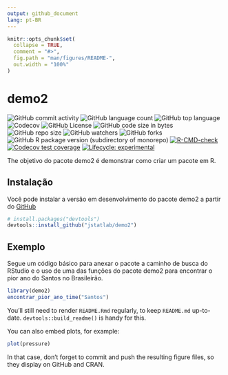 ```yaml
---
output: github_document
lang: pt-BR
---
```


<!-- README.md is generated from README.Rmd. Please edit that file -->

```r
knitr::opts_chunk$set(
  collapse = TRUE,
  comment = "#>",
  fig.path = "man/figures/README-",
  out.width = "100%"
)
```

# demo2

<!-- badges: start -->
![GitHub commit activity](https://img.shields.io/github/commit-activity/m/jstatlab/demo2)
![GitHub language count](https://img.shields.io/github/languages/count/jstatlab/demo2)
![GitHub top language](https://img.shields.io/github/languages/top/jstatlab/demo2)
![Codecov](https://img.shields.io/codecov/c/github/jstatlab/demo2)
![GitHub License](https://img.shields.io/github/license/jstatlab/demo2)
![GitHub code size in bytes](https://img.shields.io/github/languages/code-size/jstatlab/demo2)
![GitHub repo size](https://img.shields.io/github/repo-size/jstatlab/demo2)
![GitHub watchers](https://img.shields.io/github/watchers/jstatlab/demo2)
![GitHub forks](https://img.shields.io/github/forks/jstatlab/demo2)
![GitHub R package version (subdirectory of monorepo)](https://img.shields.io/github/r-package/v/jstatlab/demo2)
[![R-CMD-check](https://github.com/jstatlab/demo2/actions/workflows/R-CMD-check.yaml/badge.svg)](https://github.com/jstatlab/demo2/actions/workflows/R-CMD-check.yaml)
[![Codecov test coverage](https://codecov.io/gh/jstatlab/demo2/branch/master/graph/badge.svg)](https://app.codecov.io/gh/jstatlab/demo2?branch=master)
[![Lifecycle: experimental](https://img.shields.io/badge/lifecycle-experimental-orange.svg)](https://lifecycle.r-lib.org/articles/stages.html#experimental)
<!-- badges: end -->

The objetivo do pacote demo2 é demonstrar como criar um pacote em R.

## Instalação

Você pode instalar a versão em desenvolvimento do pacote demo2 a partir do [GitHub](https://github.com/jstatlab/demo2)

``` r
# install.packages("devtools")
devtools::install_github("jstatlab/demo2")
```

## Exemplo

Segue um código básico para anexar o pacote a caminho de busca do RStudio e o uso
de uma das funções do pacote demo2 para encontrar o pior ano do Santos no Brasileirão.

```r
library(demo2)
encontrar_pior_ano_time("Santos")
```


You'll still need to render `README.Rmd` regularly, to keep `README.md` up-to-date. `devtools::build_readme()` is handy for this.

You can also embed plots, for example:

```r
plot(pressure)
```

In that case, don't forget to commit and push the resulting figure files, so they display on GitHub and CRAN.
